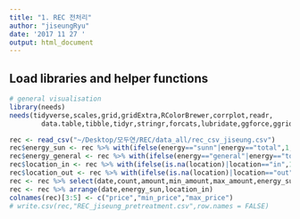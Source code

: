 ```yaml
---
title: "1. REC 전처리"
author: "jiseungRyu"
date: '2017 11 27 '
output: html_document
---
```


## Load libraries and helper functions
```r
# general visualisation
library(needs)
needs(tidyverse,scales,grid,gridExtra,RColorBrewer,corrplot,readr,
        data.table,tibble,tidyr,stringr,forcats,lubridate,ggforce,ggridges)
```

```r
rec <- read_csv("~/Desktop/모두연/REC/data_all/rec_csv_jiseung.csv")
rec$energy_sun <- rec %>% with(ifelse(energy=="sunn"|energy=="total",1,0))
rec$energy_general <- rec %>% with(ifelse(energy=="general"|energy=="total",1,0))
rec$location_in <- rec %>% with(ifelse(is.na(location)|location=="in",1,0))
rec$location_out <- rec %>% with(ifelse(is.na(location)|location=="out",1,0))
rec <- rec %>% select(date,count,amount,min_amount,max_amount,energy_sun,energy_general,location_in,location_out)
rec <- rec %>% arrange(date,energy_sun,location_in)
colnames(rec)[3:5] <- c("price","min_price","max_price")
# write.csv(rec,"REC_jiseung_pretreatment.csv",row.names = FALSE)
```


